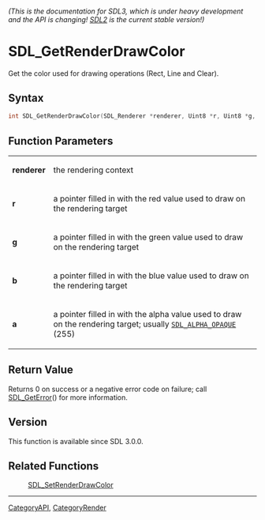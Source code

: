 ====== (This is the documentation for SDL3, which is under heavy development and the API is changing! [https://wiki.libsdl.org/ SDL2] is the current stable version!) ======
= SDL_GetRenderDrawColor =

Get the color used for drawing operations (Rect, Line and Clear).

== Syntax ==

<syntaxhighlight lang='c'>
int SDL_GetRenderDrawColor(SDL_Renderer *renderer, Uint8 *r, Uint8 *g, Uint8 *b, Uint8 *a);
</syntaxhighlight>

== Function Parameters ==

{|
|'''renderer'''
|the rendering context
|-
|'''r'''
|a pointer filled in with the red value used to draw on the rendering target
|-
|'''g'''
|a pointer filled in with the green value used to draw on the rendering target
|-
|'''b'''
|a pointer filled in with the blue value used to draw on the rendering target
|-
|'''a'''
|a pointer filled in with the alpha value used to draw on the rendering target; usually <code>[[SDL_ALPHA_OPAQUE]]</code> (255)
|}

== Return Value ==

Returns 0 on success or a negative error code on failure; call
[[SDL_GetError]]() for more information.

== Version ==

This function is available since SDL 3.0.0.

== Related Functions ==

:[[SDL_SetRenderDrawColor]]

----
[[CategoryAPI]], [[CategoryRender]]


